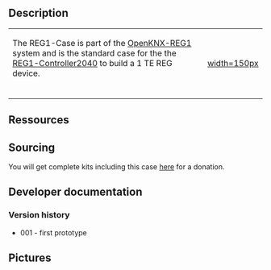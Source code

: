 == Description ==

{|
|-
| 
The REG1-Case is part of the [[OpenKNX-REG1]] system and is the standard case for the the [[REG1-Controller2040]] to build a 1 TE REG device.<br><br>
| [[https://github.com/OpenKNX/OpenKNX-REG1/blob/main/doc/Renderings/OpenKNX_REG1_Base_Teaser_CATIA.png|width=150px]]
|}


== Ressources ==


== Sourcing  ==

You will get complete kits including this case [http://spenden.openknx.de here] for a donation.


== Developer documentation ==

=== Version history ===

* 001 - first prototype


== Pictures ==


